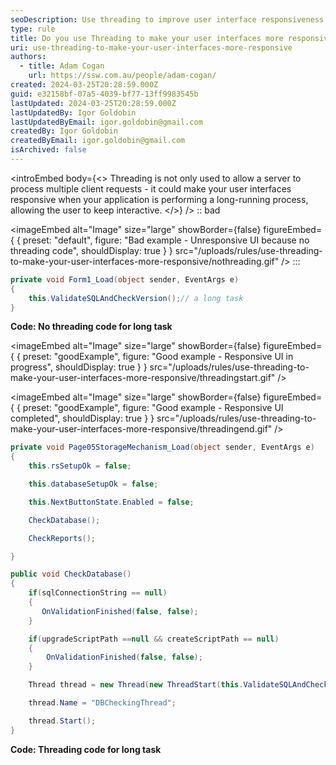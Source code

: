 ```yaml
---
seoDescription: Use threading to improve user interface responsiveness during long-running processes.
type: rule
title: Do you use Threading to make your user interfaces more responsive?
uri: use-threading-to-make-your-user-interfaces-more-responsive
authors:
  - title: Adam Cogan
    url: https://ssw.com.au/people/adam-cogan/
created: 2024-03-25T20:28:59.000Z
guid: e32158bf-07a5-4039-bf77-13ff9983545b
lastUpdated: 2024-03-25T20:28:59.000Z
lastUpdatedBy: Igor Goldobin
lastUpdatedByEmail: igor.goldobin@gmail.com
createdBy: Igor Goldobin
createdByEmail: igor.goldobin@gmail.com
isArchived: false
---
```


<introEmbed
  body={<>
Threading is not only used to allow a server to process multiple client requests - it could make your user interfaces responsive when your application is performing a long-running process, allowing the user to keep interactive.
  </>}
/>
:: bad

<imageEmbed
  alt="Image"
  size="large"
  showBorder={false}
  figureEmbed={ {
    preset: "default",
    figure: "Bad example - Unresponsive UI because no threading code",
    shouldDisplay: true
  } }
  src="/uploads/rules/use-threading-to-make-your-user-interfaces-more-responsive/nothreading.gif"
/>
:::

```cs
private void Form1_Load(object sender, EventArgs e)
{
    this.ValidateSQLAndCheckVersion();// a long task
}
```

**Code: No threading code for long task**

<imageEmbed
  alt="Image"
  size="large"
  showBorder={false}
  figureEmbed={ {
    preset: "goodExample",
    figure: "Good example - Responsive UI in progress",
    shouldDisplay: true
  } }
  src="/uploads/rules/use-threading-to-make-your-user-interfaces-more-responsive/threadingstart.gif"
/>

<imageEmbed
  alt="Image"
  size="large"
  showBorder={false}
  figureEmbed={ {
    preset: "goodExample",
    figure: "Good example - Responsive UI completed",
    shouldDisplay: true
  } }
  src="/uploads/rules/use-threading-to-make-your-user-interfaces-more-responsive/threadingend.gif"
/>

```cs
private void Page05StorageMechanism_Load(object sender, EventArgs e)
{
    this.rsSetupOk = false;

    this.databaseSetupOk = false;

    this.NextButtonState.Enabled = false;

    CheckDatabase();

    CheckReports();

}

public void CheckDatabase()
{
    if(sqlConnectionString == null)
    {
       OnValidationFinished(false, false);
    }

    if(upgradeScriptPath ==null && createScriptPath == null)
    {
        OnValidationFinished(false, false);
    }

    Thread thread = new Thread(new ThreadStart(this.ValidateSQLAndCheckVersion) ) ;

    thread.Name = "DBCheckingThread";

    thread.Start();
}
```

**Code: Threading code for long task**
